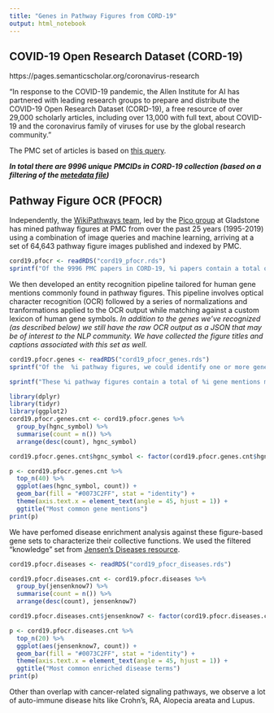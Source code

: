 ```yaml
---
title: "Genes in Pathway Figures from CORD-19"
output: html_notebook
---
```

## COVID-19 Open Research Dataset (CORD-19)
https://pages.semanticscholar.org/coronavirus-research

"In response to the COVID-19 pandemic, the Allen Institute for AI has partnered with leading research groups to prepare and distribute the COVID-19 Open Research Dataset (CORD-19), a free resource of over 29,000 scholarly articles, including over 13,000 with full text, about COVID-19 and the coronavirus family of viruses for use by the global research community."

The PMC set of articles is based on [this query](https://www.ncbi.nlm.nih.gov/pmc/?term=%22COVID-19%22+OR+Coronavirus+OR+%22Corona+virus%22+OR+%222019-nCoV%22+OR+%22SARS-CoV%22+OR+%22MERS-CoV%22+OR+%E2%80%9CSevere+Acute+Respiratory+Syndrome%E2%80%9D+OR+%E2%80%9CMiddle+East+Respiratory+Syndrome%E2%80%9D).


***In total there are 9996 unique PMCIDs in CORD-19 collection (based on a filtering of the [metedata file](https://ai2-semanticscholar-cord-19.s3-us-west-2.amazonaws.com/2020-03-13/all_sources_metadata_2020-03-13.csv))***

## Pathway Figure OCR (PFOCR)
Independently, the [WikiPathways team](https://www.wikipathways.org/index.php/WikiPathways:Team), led by the [Pico group](https://profiles.ucsf.edu/alex.pico) at Gladstone has mined pathway figures at PMC from over the past 25 years (1995-2019) using a combination of image queries and machine learning, arriving at a set of 64,643 pathway figure images published and indexed by PMC.  

```r
cord19.pfocr <- readRDS("cord19_pfocr.rds")
sprintf("Of the 9996 PMC papers in CORD-19, %i papers contain a total of %i pathway figures.", length(unique(cord19.pfocr$pmcid)), length(unique(cord19.pfocr$figid)))
```

We then developed an entity recognition pipeline tailored for human gene mentions commonly found in pathway figures. This pipeline involves optical character recognition (OCR) followed by a series of normalizations and tranformations applied to the OCR output while matching against a custom lexicon of human gene symbols. *In addition to the genes we've recognized (as described below) we still have the raw OCR output as a JSON that may be of interest to the NLP community. We have collected the figure titles and captions associated with this set as well.*

```r
cord19.pfocr.genes <- readRDS("cord19_pfocr_genes.rds")
sprintf("Of the  %i pathway figures, we could identify one or more genes from %i of them among %i PMC papers.", length(unique(cord19.pfocr$figid)), length(unique(cord19.pfocr.genes$figid)), length(unique(cord19.pfocr.genes$pmcid)))
```

```r
sprintf("These %i pathway figures contain a total of %i gene mentions mapping to %i unique gene identifiers (NCBI Gene Entrez IDs).", length(unique(cord19.pfocr.genes$figid)), length(cord19.pfocr.genes$symbol), length(unique(cord19.pfocr.genes$entrez)))

library(dplyr)
library(tidyr)
library(ggplot2)
cord19.pfocr.genes.cnt <- cord19.pfocr.genes %>%
  group_by(hgnc_symbol) %>%
  summarise(count = n()) %>%
  arrange(desc(count), hgnc_symbol) 

cord19.pfocr.genes.cnt$hgnc_symbol <- factor(cord19.pfocr.genes.cnt$hgnc_symbol, levels = cord19.pfocr.genes.cnt$hgnc_symbol)

p <- cord19.pfocr.genes.cnt %>%
  top_n(40) %>%
  ggplot(aes(hgnc_symbol, count)) + 
  geom_bar(fill = "#0073C2FF", stat = "identity") + 
  theme(axis.text.x = element_text(angle = 45, hjust = 1)) +
  ggtitle("Most common gene mentions")
print(p)

```


We have perfomed disease enrichment analysis against these figure-based gene sets to characterize their collective functions. We used the filtered "knowledge" set from [Jensen's Diseases resource](https://diseases.jensenlab.org/Downloads).

```r
cord19.pfocr.diseases <- readRDS("cord19_pfocr_diseases.rds")

cord19.pfocr.diseases.cnt <- cord19.pfocr.diseases %>%
  group_by(jensenknow7) %>%
  summarise(count = n()) %>%
  arrange(desc(count), jensenknow7) 

cord19.pfocr.diseases.cnt$jensenknow7 <- factor(cord19.pfocr.diseases.cnt$jensenknow7, levels = cord19.pfocr.diseases.cnt$jensenknow7)

p <- cord19.pfocr.diseases.cnt %>%
  top_n(20) %>%
  ggplot(aes(jensenknow7, count)) + 
  geom_bar(fill = "#0073C2FF", stat = "identity") + 
  theme(axis.text.x = element_text(angle = 45, hjust = 1)) +
  ggtitle("Most common enriched disease terms")
print(p)
```
Other than overlap with cancer-related signaling pathways, we observe a lot of auto-immune disease hits like Crohn's, RA, Alopecia areata and Lupus.
